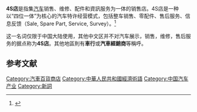 '''4S店'''是指集[[汽车|汽车]]销售、维修、配件和資訊服务为一体的销售店。4S店是一种以“四位一体”为核心的汽车特许经营模式，包括整车销售、零配件、售后服务、信息反馈（Sale, Spare Part, Service, Survey）。<ref>{{Cite web |url=http://www.9che.com/topic/yinanjieda/20070430/35275.html |title=买车为什么都去4S店 |access-date=2010-09-11 |archive-url=https://web.archive.org/web/20120220003027/http://www.9che.com/topic/yinanjieda/20070430/35275.html |archive-date=2012-02-20 |dead-url=yes }}</ref>

这一名词仅限于中国大陆使用，其他中文区并不对汽车展示，销售，维修，售后服务的据点称为'''4S店'''。其他地區則有'''車行'''或'''汽車經銷商'''等稱呼。

== 参考文献 ==
{{Reflist}}

{{car-stub}}
[[Category:汽車百貨商店|Category:汽車百貨商店]]
[[Category:中華人民共和國經濟術語|Category:中華人民共和國經濟術語]]
[[Category:中国汽车产业|Category:中国汽车产业]]
[[Category:新詞|Category:新詞]]